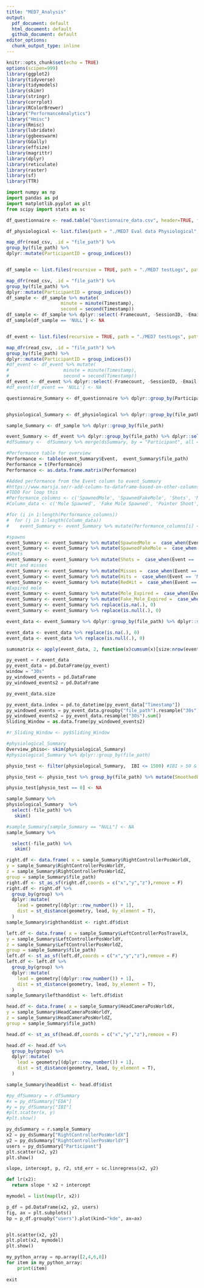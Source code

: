 ```yaml
---
title: "MED7_Analysis"
output: 
  pdf_document: default
  html_document: default
  github_document: default
editor_options:
  chunk_output_type: inline
---
```


```r
knitr::opts_chunk$set(echo = TRUE)
options(scipen=999)
library(ggplot2)
library(tidyverse)
library(tidymodels)
library(skimr)
library(stringr)
library(corrplot)
library(RColorBrewer)
library("PerformanceAnalytics")
library("Hmisc")
library(Rmisc)
library(lubridate)
library(ggbeeswarm)
library(GGally)
library(effsize)
library(magrittr)
library(dplyr)
library(reticulate)
library(raster)
library(sf)
library(TTR)
```

```python
import numpy as np
import pandas as pd
import matplotlib.pyplot as plt
from scipy import stats as sc
```


```r

df_questionnaire <- read.table("Questionnaire_data.csv", header=TRUE, fill = FALSE, sep=",")

df_physiological <- list.files(path = "./MED7 Eval data Physiological", full.names = T) %>%

map_dfr(read_csv, .id = "file_path") %>%
group_by(file_path) %>%
dplyr::mutate(ParticipantID = group_indices())


df_sample <- list.files(recursive = TRUE, path = "./MED7 testLogs", pattern = "Sample.csv",full.names = T) %>%

map_dfr(read_csv, .id = "file_path") %>%
group_by(file_path) %>%
dplyr::mutate(ParticipantID = group_indices())
df_sample <- df_sample %>% mutate(
                    minute = minute(Timestamp),
                    second = second(Timestamp))
df_sample <- df_sample %>% dplyr::select(-Framecount, -SessionID, -Email, -Event, -ParticipantID, -Timestamp)
df_sample[df_sample == 'NULL'] <- NA


df_event <- list.files(recursive = TRUE, path = "./MED7 testLogs", pattern = "Event.csv",full.names = T) %>%

map_dfr(read_csv, .id = "file_path") %>%
group_by(file_path) %>%
dplyr::mutate(ParticipantID = group_indices())
#df_event <- df_event %>% mutate(
#                    minute = minute(Timestamp),
#                    second = second(Timestamp))
df_event <- df_event %>% dplyr::select(-Framecount, -SessionID, -Email, -ParticipantID)
#df_event[df_event == 'NULL'] <- NA

questionnaire_Summary <- df_questionnaire %>% dplyr::group_by(Participant) %>% dplyr::select(-Notes ) %>% na.omit()


physiological_Summary <- df_physiological %>% dplyr::group_by(file_path) %>% dplyr::select(file_path, EDA, IBI, TimeStamp, -ParticipantID) 

sample_Summary <- df_sample %>% dplyr::group_by(file_path)

event_Summary <- df_event %>% dplyr::group_by(file_path) %>% dplyr::select(-TestId, -PlayedPattern)
#dfSummary <-  dfSummary %>% merge(dsSummary, by = "Participant", all = T)
```

```r
#Performance table for overview
Performance <- table(event_Summary$Event,  event_Summary$file_path)
Performance = t(Performance)
Performance <- as.data.frame.matrix(Performance)

#Added performance from the Event column to event_Summary
#https://www.marsja.se/r-add-column-to-dataframe-based-on-other-columns-conditions-dplyr/
#TODO For loop this
#Performance_columns <- c('SpawnedMole', 'SpawnedFakeMole', 'Shots', 'Misses', 'Hits', 'RedHit', 'Mole_Expired', 'Fake_Mole_Expired')
#Column_data <- c('Mole Spawned', 'Fake Mole Spawned', 'Pointer Shoot', 'Mole Missed', 'Mole Hit', 'Fake Mole Hit', 'Mole Expired', 'Fake Mole Expired')

#for (i in 1:length(Performance_columns))
#  for (j in 1:length(Column_data))
#    event_Summary <- event_Summary %>% mutate(Performance_columns[i] <-  case_when(Event == Column_data[j] ~ 1))

#spawns
event_Summary <- event_Summary %>% mutate(SpawnedMole =  case_when(Event == 'Mole Spawned' ~ 1))
event_Summary <- event_Summary %>% mutate(SpawnedFakeMole =  case_when(Event == 'Fake Mole Spawned' ~ 1))
#Shots
event_Summary <- event_Summary %>% mutate(Shots =  case_when(Event == 'Pointer Shoot' ~ 1))
#Hit and misses
event_Summary <- event_Summary %>% mutate(Misses =  case_when(Event == 'Mole Missed' ~ 1))
event_Summary <- event_Summary %>% mutate(Hits =  case_when(Event == 'Mole Hit' ~ 1))
event_Summary <- event_Summary %>% mutate(RedHit =  case_when(Event == 'Fake Mole Hit' ~ 1))
#Expired mole
event_Summary <- event_Summary %>% mutate(Mole_Expired =  case_when(Event == 'Mole Expired' ~ 1))
event_Summary <- event_Summary %>% mutate(Fake_Mole_Expired =  case_when(Event == 'Fake Mole Expired' ~ 1))
event_Summary <- event_Summary %>% replace(is.na(.), 0)
event_Summary <- event_Summary %>% replace(is.null(.), 0)

```

```r
event_data <- event_Summary %>% dplyr::group_by(file_path) %>% dplyr::select(SpawnedMole, SpawnedFakeMole, Shots, Misses, Hits, RedHit, Mole_Expired,  Fake_Mole_Expired, file_path, Timestamp)

event_data <- event_data %>% replace(is.na(.), 0)
event_data <- event_data %>% replace(is.null(.), 0)

sumsmatrix <- apply(event_data, 2, function(x)cumsum(x)[size:nrow(event_data)] - c(0,cumsum(x)[1:(len-1)]))
```

```python
py_event = r.event_data
py_event_data = pd.DataFrame(py_event)
window = "30s"
py_windowed_events = pd.DataFrame
py_windowed_events2 = pd.DataFrame

py_event_data.size

py_event_data.index = pd.to_datetime(py_event_data["Timestamp"])
py_windowed_events = py_event_data.groupby("file_path").resample("30s").sum()
py_windowed_events2 = py_event_data.resample("30s").sum()
Sliding_Window = as.data.frame(py_windowed_events2)
```

```r
#r_Sliding_Window <- py$Sliding_Window

```

```r

#physiological_Summary 
Overview_phiso<- skim(physiological_Summary)
#physiological_Summary %>% dplyr::group_by(file_path)

physio_test <- filter(physiological_Summary,  IBI <= 1500) #IBI > 50 &

physio_test <- physio_test %>% group_by(file_path) %>% mutate(SmoothedEDA = runMean(EDA, 5))

physio_test[physio_test == 0] <- NA

```

```r
sample_Summary %>%
physiological_Summary  %>%
  select(-file_path) %>%
   skim()

#sample_Summary[sample_Summary == "NULL"] <- NA
sample_Summary %>%

  select(-file_path) %>%
   skim()

```

```r
right.df <- data.frame( x = sample_Summary$RightControllerPosWorldX,
y = sample_Summary$RightControllerPosWorldY,
z = sample_Summary$RightControllerPosWorldZ,
group = sample_Summary$file_path)
right.df <- st_as_sf(right.df,coords = c("x","y","z"),remove = F)
right.df <- right.df %>%
  group_by(group) %>%
  dplyr::mutate(
    lead = geometry[(dplyr::row_number()) + 1],
    dist = st_distance(geometry, lead, by_element = T),
  )
sample_Summary$righthanddist <- right.df$dist

left.df <- data.frame( x = sample_Summary$LeftControllerPosTravelX,
y = sample_Summary$LeftControllerPosWorldY,
z = sample_Summary$LeftControllerPosWorldZ,
group = sample_Summary$file_path)
left.df <- st_as_sf(left.df,coords = c("x","y","z"),remove = F)
left.df <- left.df %>%
  group_by(group) %>%
  dplyr::mutate(
    lead = geometry[(dplyr::row_number()) + 1],
    dist = st_distance(geometry, lead, by_element = T),
  )
sample_Summary$lefthanddist <- left.df$dist
```

```r
head.df <- data.frame( x = sample_Summary$HeadCameraPosWorldX,
y = sample_Summary$HeadCameraPosWorldY,
z = sample_Summary$HeadCameraPosWorldZ,
group = sample_Summary$file_path)

head.df <- st_as_sf(head.df,coords = c("x","y","z"),remove = F)

head.df <- head.df %>%
  group_by(group) %>%
  dplyr::mutate(
    lead = geometry[(dplyr::row_number()) + 1],
    dist = st_distance(geometry, lead, by_element = T),
  )

sample_Summary$headdist <- head.df$dist
```

```python


#py_dfSummary = r.dfSummary
#x = py_dfSummary["EDA"]
#y = py_dfSummary["IBI"]
#plt.scatter(x, y)
#plt.show()

py_dsSummary = r.sample_Summary
x2 = py_dsSummary["RightControllerPosWorldX"]
y2 = py_dsSummary["RightControllerPosWorldY"]
users = py_dsSummary["Participant"]
plt.scatter(x2, y2)
plt.show()

slope, intercept, p, r2, std_err = sc.linregress(x2, y2)

def lr(x2):
  return slope * x2 + intercept

mymodel = list(map(lr, x2))

p_df = pd.DataFrame(x2, y2, users)
fig, ax = plt.subplots()
bp = p_df.groupby("users").plot(kind="kde", ax=ax)


plt.scatter(x2, y2)
plt.plot(x2, mymodel)
plt.show()

```

```python
my_python_array = np.array([2,4,6,8])
for item in my_python_array:
    print(item)
    
exit
```

